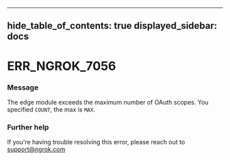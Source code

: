 

---
hide_table_of_contents: true
displayed_sidebar: docs
---


# ERR_NGROK_7056

### Message
The edge module exceeds the maximum number of OAuth scopes. You specified `COUNT`, the max is `MAX`.

<ErrorDetails />



### Further help
If you're having trouble resolving this error, please reach out to [support@ngrok.com](mailto:support@ngrok.com?subject=Help%20with%20ERR_NGROK_7056)

